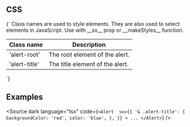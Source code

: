 
<Meta title="CSS/Alert" />

## CSS

<Markdown>
{`
Class names are used to style elements. They are also used to select elements in JavaScript.
Use with __sx__ prop or __makeStyles__ function.

| Class name    | Description                     |
| ------------- | ------------------------------- |
| 'alert-root'  | The root element of the alert.  |
| 'alert-title' | The title element of the alert. |

`}

</Markdown>

## Examples

<Source
	dark
	language="tsx"
	code={`
    <Alert 
    sx={{
      '& .alert-title': {
        backgroundColor: 'red',
        color: 'blue',
      },
    }}
    >
    ...
</Alert>
  `}
/>
